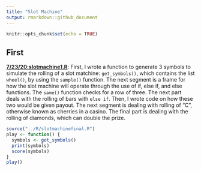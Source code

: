 ```yaml
---
title: "Slot Machine"
output: rmarkdown::github_document
---
```


```r
knitr::opts_chunk$set(echo = TRUE)

```

## First

[**7/23/20:slotmachine1.R**](../R/slotmachine1.R): First, I wrote a function to generate 3 symbols to simulate the rolling of a slot matchine: `get_symbols()`, which contains the list `wheel()`, by using the `sample()` function. The next segment is a frame for how the slot machine will operate through the use of if, else if, and else functions. The `same()` function checks for a row of three. The next part deals with the rolling of bars with `else if`. Then, I wrote code on how these two would be given payout. The next segment is dealing with rolling of "C", otherwise known as cherries in a casino. The final part is dealing with the rolling of diamonds, which can double the prize. 
```r
source("../R/slotmachinefinal.R")
play <- function() {
  symbols <- get_symbols()
  print(symbols)
  score(symbols)
}
play()
```